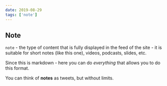 ```yaml
---
date: 2019-08-29
tags: ['note']
---
```


## Note

`note` - the type of content that is fully displayed in the feed of the site - it is suitable for short notes (like this one), videos, podcasts, slides, etc.

Since this is markdown - here you can do _everything_ that allows you to do this format.

You can think of **notes** as tweets, but without limits.
